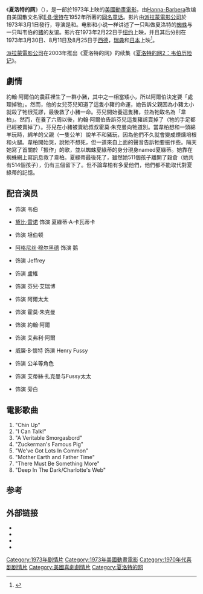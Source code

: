 {{noteTA
|T=zh-tw:夏綠蒂的網 (1973年電影); zh-hans:夏洛特的网 (1973年电影); zh-hk:神奇小蛛網;
|G1=Show
|1=zh-tw:夏綠蒂的網; zh-hans:夏洛特的网; zh-hk:神奇小蛛網;
|2=zh-hk:神奇小蛛網2; zh-tw:夏綠蒂的網2：韋柏歷險記; zh-hans:夏洛特的网2：韦伯历险记;
|3=zh-hant:夏綠蒂; zh-hans:夏洛特;
|4=zh-hant:韋柏; zh-hans:韦伯;
}}
{{Infobox film
| name           = 夏洛特的网
| image          = <!-- 檔案不存在 charlottes web poster.jpg ，可從英文維基百科取得 -->
| caption        = 电影海报
| director       = {{Plainlist|
* {{link-en|查尔斯·尼科斯|Charles August Nichols}}
* {{link-en|高本嚴|Iwao Takamoto}}
}}
| producer       = {{Plainlist|
* [[約瑟·巴貝拉|約瑟·巴貝拉]]
* [[威廉·汉纳|威廉·汉纳]]
}}
| story          = [[Earl_Hamner_Jr.|Earl Hamner Jr.]]
| based on       = {{based on|[[夏洛特的网|夏洛特的网]]|[[E·B·懷特|E·B·懷特]]}}
| narrator       = [[Rex_Allen|Rex Allen]]
| starring       = {{Plainlist|
* [[黛比·雷诺|黛比·雷诺]]
* {{link-en|保罗·林德|Paul Lynde}}
* {{link-en|亨利·吉布森|Henry Gibson}}
}}
| music          = {{Plainlist|
* {{link-en|理查德·M·謝爾曼|Richard M. Sherman|理查德·謝爾曼}}{{small|（歌曲）}}
* {{link-en|羅伯特·B·謝爾曼|Robert B. Sherman|羅伯特·謝爾曼}}{{small|（歌曲）}}
* {{link-en|艾爾文·科斯塔爾|Irwin Kostal}}{{small|（配樂）}}
}}
| editing        = {{Plainlist|
* Larry C. Cowan
* Pat Foley
}}
| studio         = {{Plainlist|
* [[Hanna-Barbera|Hanna-Barbera Productions]]
* Sagittarius Productions
}}
| distributor    = [[派拉蒙影業|派拉蒙影業]]
| released       = 1973年2月22日（紐約首映）<br>1973年3月1日（美國）
| runtime        = 94分鐘
| country        = 美國
| language       = 英語
| gross          = 約2.4 萬美元<small>(rentals)</small><ref>"Big [[Gross_rental|Rental]] Films of 1973", ''[[綜藝_(雜誌)|綜藝]]'', 1974年1月9日, pg 19.</ref>
}}
《'''夏洛特的网'''》（{{lang-en|''Charlotte's Web''}}），是一部於1973年上映的[[美國|美國]][[動畫電影|動畫電影]]，由[[Hanna-Barbera|Hanna-Barbera]]改编自美国散文名家[[E·B·懷特|E·B·懷特]]在1952年所著的[[夏洛特的网|同名童话]]。影片由[[派拉蒙電影公司|派拉蒙電影公司]]於1973年3月1日發行，导演是{{link-en|查尔斯·尼科斯|Charles August Nichols}}和{{link-en|高本嚴|Iwao Takamoto}}。电影和小说一样讲述了一只叫做夏洛特的[[蜘蛛|蜘蛛]]与一只叫韦伯的[[猪|猪]]的友谊。影片在1973年2月22日于[[纽约|纽约]]上映，并且其后分别在1973年3月30日、8月11日及8月25日于[[西德|西德]]，[[瑞典|瑞典]]和[[日本|日本]]上映<ref>{{Cite web |url=http://www.imdb.com/title/tt0070016/releaseinfo |title=存档副本 |accessdate=2009-12-06 |archive-date=2012-06-24 |archive-url=https://web.archive.org/web/20120624234407/http://www.imdb.com/title/tt0070016/releaseinfo |dead-url=no }}</ref>。

[[派拉蒙電影公司|派拉蒙電影公司]]在2003年推出《夏洛特的网》的续集《[[夏洛特的网2：韦伯历险记|夏洛特的网2：韦伯历险记]]》。

== 劇情 ==
約翰·阿爾伯的農莊裡生了一群小豬，其中之一相當矮小，所以阿爾伯決定要「處理掉牠」。然而，他的女兒芬兒知道了這隻小豬的命運，她告訴父親因為小豬太小就殺了牠很荒謬，最後救了小豬一命。芬兒開始養這隻豬，並為牠取名為「韋柏」。然而，在養了六周以後，約翰·阿爾伯告訴芬兒這隻豬該賣掉了（牠的手足都已經被賣掉了）。芬兒在小豬被賣給叔叔霍莫·朱克曼向牠道別。當韋柏想和一頭綿羊玩時，綿羊的父親（一隻公羊）說羊不和豬玩，因為他們不久就會變成煙燻培根和火腿。韋柏開始哭，說牠不想死，但一道來自上面的聲音告訴牠要振作些。隔天她寫了首關於「振作」的歌，並以蜘蛛夏綠蒂的身分現身named夏綠蒂。她靠在蜘蛛網上寫訊息救了韋柏。夏綠蒂最後死了，雖然她511個孩子離開了穀倉（她共有514個孩子），仍有三個留下了。但不論韋柏有多愛他們，他們都不能取代對夏綠蒂的記憶。

== 配音演员 ==
* {{link-en|亨利·吉布森|Henry Gibson}} 饰演 韦伯
* [[黛比·雷诺|黛比·雷诺]] 饰演 夏綠蒂·A·卡瓦蒂卡
* {{link-en|保罗·林德|Paul Lynde}} 饰演 坦伯顿
* [[阿格尼丝·穆尔黑德|阿格尼丝·穆尔黑德]] 饰演 鹅
* {{link-en|Don Messick|Don Messick}} 饰演 Jeffrey
* {{link-en|Herb Vigran|Herb Vigran}} 饰演 盧維
* {{link-en|Pamelyn Ferdin|Pamelyn Ferdin}} 饰演 芬兒·艾瑞博
* {{link-en|玛莎·斯科特|Martha Scott}} 饰演 阿爾太太
* {{link-en|Bob Holt|Bob Holt (actor)}} 饰演 霍莫·朱克曼
* {{link-en|約翰·Stephenson|John Stephenson (actor)}} 饰演 約翰·阿爾
* {{link-en|丹尼·博纳杜斯|Danny Bonaduce}} 饰演 艾弗利·阿爾
* 威廉·B·懷特 饰演 Henry Fussy
* {{link-en|Dave Madden|Dave Madden}} 饰演 公羊等角色
* {{link-en|Joan Gerber|Joan Gerber}} 饰演 艾蒂絲·扎克曼与Fussy太太
* {{link-en|雷克斯·艾伦|Rex Allen}} 饰演 旁白

== 電影歌曲 ==
# "Chin Up"
# "I Can Talk!"
# "A Veritable Smorgasbord"
# "Zuckerman's Famous Pig"
# "We've Got Lots In Common"
# "Mother Earth and Father Time"
# "There Must Be Something More"
# "Deep In The Dark/Charlotte's Web"

== 参考 ==
{{reflist}}

== 外部链接 ==
* {{Amg movie|9012|夏洛特的网}}
* {{Bcdb title|20515|夏洛特的网}}
* {{Imdb title|0070016|夏洛特的网}}
* {{Rotten Tomatoes|1003952-charlottes_web|夏洛特的网}}

{{Charlotte's Web}}
{{DEFAULTSORT:Charlotte's Web}}
[[Category:1973年剧情片|Category:1973年剧情片]]
[[Category:1973年美國動畫電影|Category:1973年美國動畫電影]]
[[Category:1970年代喜剧剧情片|Category:1970年代喜剧剧情片]]
[[Category:美國喜劇劇情片|Category:美國喜劇劇情片]]
[[Category:夏洛特的网|Category:夏洛特的网]]